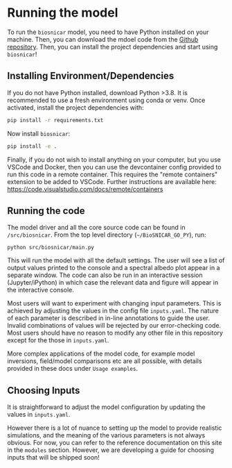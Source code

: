# Running the model

To run the `biosnicar` model, you need to have Python installed on your machine. Then, you can download the mdoel code from the [Github repository](https://github.com/jmcook1186/biosnicar-py/tree/master).
Then, you can install the project dependencies and start using `biosnicar`!

## Installing Environment/Dependencies

If you do not have Python installed, download Python >3.8. It is recommended to use a fresh environment using conda or venv. Once activated, install the project dependencies with:

```sh
pip install -r requirements.txt
```

Now install `biosnicar`:

```sh
pip install -e .
```

Finally, if you do not wish to install anything on your computer, but you use VSCode and Docker, then you can use the devcontainer config provided to run this code in a remote container. 
This requires the "remote containers" extension to be added to VSCode. Further instructions are available here: https://code.visualstudio.com/docs/remote/containers


## Running the code

The model driver and all the core source code can be found in `/src/biosnicar`. From the top level directory (`~/BioSNICAR_GO_PY`), run:

`python src/biosnicar/main.py`

This will run the model with all the default settings. The user will see a list of output values printed to the console and a spectral albedo plot appear in a separate window. The code can also be run in an interactive session (Jupyter/iPython) in which case the relevant data and figure will appear in the interactive console.

Most users will want to experiment with changing input parameters. This is achieved by adjusting the values in the config file `inputs.yaml`. The nature of each parameter is described in in-line annotations to guide the user. Invalid combinations of values will be rejected by our error-checking code. Most users should have no reason to modify any other file in this repository except for the those in `inputs.yaml`.

More complex applications of the model code, for example model inversions, field/model comparisons etc are all possible, with details provided in these docs under `Usage examples`.


## Choosing Inputs

It is straightforward to adjust the model configuration by updating the values in `inputs.yaml`. 

However there is a lot of nuance to setting up the model to provide realistic simulations, and the meaning of the various parameters is not always obvious. 
For now, you can refer to the reference documentation on this site in the `modules` section. However, we are developing a guide for choosing inputs that will be shipped soon!
